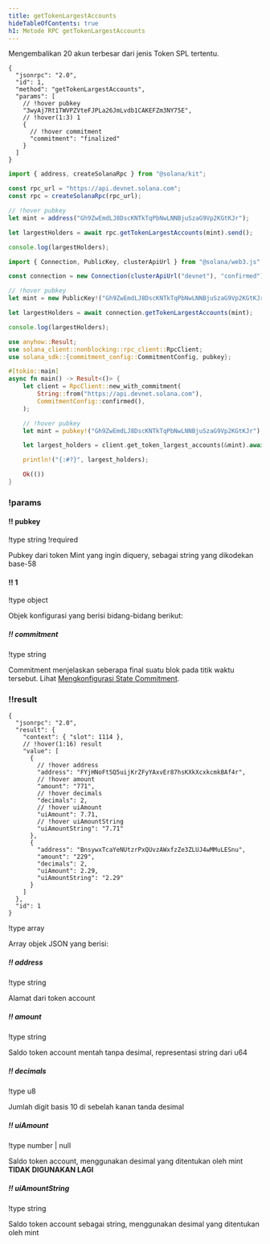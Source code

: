 ```yaml
---
title: getTokenLargestAccounts
hideTableOfContents: true
h1: Metode RPC getTokenLargestAccounts
---
```


Mengembalikan 20 akun terbesar dari jenis Token SPL tertentu.

<APIMethod>

```jsonc !!request curl
{
  "jsonrpc": "2.0",
  "id": 1,
  "method": "getTokenLargestAccounts",
  "params": [
    // !hover pubkey
    "3wyAj7Rt1TWVPZVteFJPLa26JmLvdb1CAKEFZm3NY75E",
    // !hover(1:3) 1
    {
      // !hover commitment
      "commitment": "finalized"
    }
  ]
}
```

```ts !!request title="Kit"
import { address, createSolanaRpc } from "@solana/kit";

const rpc_url = "https://api.devnet.solana.com";
const rpc = createSolanaRpc(rpc_url);

// !hover pubkey
let mint = address("Gh9ZwEmdLJ8DscKNTkTqPbNwLNNBjuSzaG9Vp2KGtKJr");

let largestHolders = await rpc.getTokenLargestAccounts(mint).send();

console.log(largestHolders);
```

```ts !!request title="web3.js"
import { Connection, PublicKey, clusterApiUrl } from "@solana/web3.js";

const connection = new Connection(clusterApiUrl("devnet"), "confirmed");

// !hover pubkey
let mint = new PublicKey!("Gh9ZwEmdLJ8DscKNTkTqPbNwLNNBjuSzaG9Vp2KGtKJr");

let largestHolders = await connection.getTokenLargestAccounts(mint);

console.log(largestHolders);
```

```rs !!request title="Rust"
use anyhow::Result;
use solana_client::nonblocking::rpc_client::RpcClient;
use solana_sdk::{commitment_config::CommitmentConfig, pubkey};

#[tokio::main]
async fn main() -> Result<()> {
    let client = RpcClient::new_with_commitment(
        String::from("https://api.devnet.solana.com"),
        CommitmentConfig::confirmed(),
    );

    // !hover pubkey
    let mint = pubkey!("Gh9ZwEmdLJ8DscKNTkTqPbNwLNNBjuSzaG9Vp2KGtKJr");

    let largest_holders = client.get_token_largest_accounts(&mint).await?;

    println!("{:#?}", largest_holders);

    Ok(())
}
```

### !params

#### !! pubkey

!type string
!required

Pubkey dari token Mint yang ingin diquery, sebagai string yang dikodekan base-58

#### !! 1

!type object

Objek konfigurasi yang berisi bidang-bidang berikut:

##### !! commitment

!type string

Commitment menjelaskan seberapa final suatu blok pada titik waktu tersebut.
Lihat
[Mengkonfigurasi State Commitment](/docs/rpc#configuring-state-commitment).

### !!result

```jsonc !response
{
  "jsonrpc": "2.0",
  "result": {
    "context": { "slot": 1114 },
    // !hover(1:16) result
    "value": [
      {
        // !hover address
        "address": "FYjHNoFtSQ5uijKrZFyYAxvEr87hsKXkXcxkcmkBAf4r",
        // !hover amount
        "amount": "771",
        // !hover decimals
        "decimals": 2,
        // !hover uiAmount
        "uiAmount": 7.71,
        // !hover uiAmountString
        "uiAmountString": "7.71"
      },
      {
        "address": "BnsywxTcaYeNUtzrPxQUvzAWxfzZe3ZLUJ4wMMuLESnu",
        "amount": "229",
        "decimals": 2,
        "uiAmount": 2.29,
        "uiAmountString": "2.29"
      }
    ]
  },
  "id": 1
}
```

!type array

Array objek JSON yang berisi:

##### !! address

!type string

Alamat dari token account

##### !! amount

!type string

Saldo token account mentah tanpa desimal, representasi string dari u64

##### !! decimals

!type u8

Jumlah digit basis 10 di sebelah kanan tanda desimal

##### !! uiAmount

!type number | null

Saldo token account, menggunakan desimal yang ditentukan oleh mint **TIDAK
DIGUNAKAN LAGI**

##### !! uiAmountString

!type string

Saldo token account sebagai string, menggunakan desimal yang ditentukan oleh
mint

</APIMethod>
